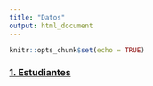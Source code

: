 ```yaml
---
title: "Datos"
output: html_document
---
```


```r
knitr::opts_chunk$set(echo = TRUE)
```


### [1. Estudiantes](https://didier-murillo.netlify.com/estudiantes)